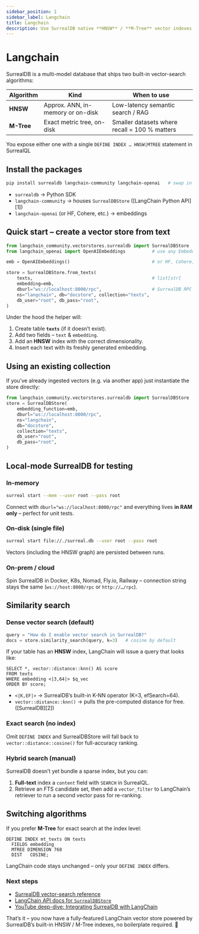 ```yaml
---
sidebar_position: 1
sidebar_label: Langchain
title: Langchain
description: Use SurrealDB native **HNSW** / **M-Tree** vector indexes as a drop-in `VectorStore` for LangChain.
---
```


# Langchain
SurrealDB is a multi-model database that ships two built-in vector-search algorithms:

| Algorithm | Kind | When to use |
|-----------|------|-------------|
| **HNSW**  | Approx. ANN, in-memory or on-disk | Low-latency semantic search / RAG |
| **M-Tree**| Exact metric tree, on-disk       | Smaller datasets where recall = 100 % matters |

You expose either one with a single `DEFINE INDEX … HNSW|MTREE` statement in SurrealQL

## Install the packages

```bash
pip install surrealdb langchain-community langchain-openai   # swap in any embedding provider you like
````

* `surrealdb` → Python SDK
* `langchain-community` → houses `SurrealDBStore` ([LangChain Python API][1])
* `langchain-openai` (or HF, Cohere, etc.) → embeddings


## Quick start – create a vector store from text

```python
from langchain_community.vectorstores.surrealdb import SurrealDBStore
from langchain_openai import OpenAIEmbeddings          # use any Embeddings class

emb = OpenAIEmbeddings()                               # or HF, Cohere, etc.

store = SurrealDBStore.from_texts(
    texts,                                             # list[str]
    embedding=emb,
    dburl="ws://localhost:8000/rpc",                   # SurrealDB RPC endpoint
    ns="langchain", db="docstore", collection="texts",
    db_user="root", db_pass="root",
)
```

Under the hood the helper will:

1. Create table **`texts`** (if it doesn’t exist).
2. Add two fields – `text` & `embedding`.
3. Add an **HNSW** index with the correct dimensionality.
4. Insert each text with its freshly generated embedding.


## Using an existing collection

If you’ve already ingested vectors (e.g. via another app) just instantiate the store directly:

```python
from langchain_community.vectorstores.surrealdb import SurrealDBStore
store = SurrealDBStore(
    embedding_function=emb,
    dburl="ws://localhost:8000/rpc",
    ns="langchain",
    db="docstore",
    collection="texts",
    db_user="root",
    db_pass="root",
)
```

## Local-mode SurrealDB for testing

### In-memory

```bash
surreal start --mem --user root --pass root
```

Connect with `dburl="ws://localhost:8000/rpc"` and everything lives **in RAM only** – perfect for unit tests.

### On-disk (single file)

```bash
surreal start file://./surreal.db --user root --pass root
```

Vectors (including the HNSW graph) are persisted between runs.

### On-prem / cloud

Spin SurrealDB in Docker, K8s, Nomad, Fly.io, Railway – connection string stays the same (`ws://host:8000/rpc` or `http://…/rpc`).

## Similarity search

### Dense vector search (default)

```python
query = "How do I enable vector search in SurrealDB?"
docs = store.similarity_search(query, k=3)   # cosine by default
```

If your table has an **HNSW** index, LangChain will issue a query that looks like:

```surql
SELECT *, vector::distance::knn() AS score
FROM texts
WHERE embedding <|3,64|> $q_vec
ORDER BY score;
```

* `<|K,EF|>` → SurrealDB’s built-in K-NN operator (K=3, efSearch=64).
* `vector::distance::knn()` → pulls the pre-computed distance for free. ([SurrealDB][2])

### Exact search (no index)

Omit `DEFINE INDEX` and SurrealDBStore will fall back to `vector::distance::cosine()` for full-accuracy ranking.

### Hybrid search (manual)

SurrealDB doesn’t yet bundle a sparse index, but you can:

1. **Full-text** index a `content` field with `SEARCH` in SurrealQL.
2. Retrieve an FTS candidate set, then add a `vector_filter` to LangChain’s retriever to run a second vector pass for re-ranking.

## Switching algorithms

If you prefer **M-Tree** for exact search at the index level:

```surql
DEFINE INDEX mt_texts ON texts
  FIELDS embedding
  MTREE DIMENSION 768
  DIST   COSINE;
```

LangChain code stays unchanged – only your `DEFINE INDEX` differs.


### Next steps

* [SurrealDB vector-search reference](/docs/surrealdb/reference-guide/vector-search)
* [LangChain API docs for `SurrealDBStore`](https://api.python.langchain.com/en/latest/vectorstores/langchain_community.vectorstores.surrealdb.SurrealDBStore.html)
* [YouTube deep-dive: Integrating SurrealDB with LangChain](https://www.youtube.com/watch?v=wOH7McJ_2wg)

That’s it – you now have a fully-featured LangChain vector store powered by SurrealDB’s built-in HNSW / M-Tree indexes, no boilerplate required. 🚀
